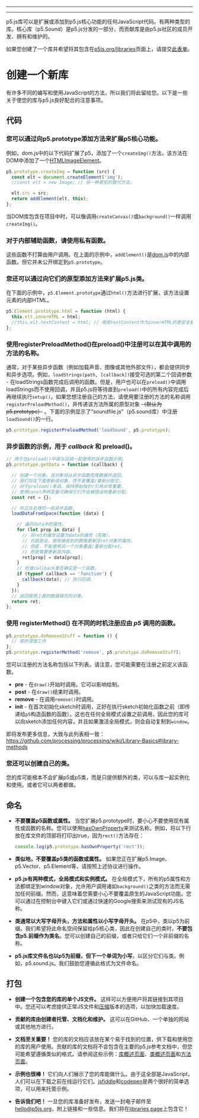 
---

---
p5.js库可以是扩展或添加到p5.js核心功能的任何JavaScript代码。有两种类型的库。核心库（p5.Sound）是p5.js分发的一部分，而贡献库是由p5.js社区的成员开发、拥有和维护的。

如果您创建了一个库并希望将其包含在[p5js.org/libraries](https://p5js.org/libraries)页面上，请提交[此表单](https://docs.google.com/forms/d/e/1FAIpQLSdWWb95cfvosaIFI7msA7XC5zOEVsNruaA5klN1jH95ESJVcw/viewform)。

# 创建一个新库

有许多不同的编写和使用JavaScript的方法，所以我们将此留给您。以下是一些关于使您的库与p5.js良好配合的注意事项。

## 代码

### 您可以通过向p5.prototype添加方法来扩展p5核心功能。
例如，dom.js中的以下代码扩展了p5，添加了一个`createImg()`方法，该方法在DOM中添加了一个[HTMLImageElement](https://developer.mozilla.org/en-US/docs/Web/API/HTMLImageElement)。

  ```js
  p5.prototype.createImg = function (src) {
    const elt = document.createElement('img');
    //const elt = new Image; // 另一种更短的替代方法。

    elt.src = src;
    return addElement(elt, this);
  };
  ```
  当DOM库包含在项目中时，可以像调用`createCanvas()`或`background()`一样调用`createImg()`。

### 对于内部辅助函数，请使用私有函数。
这些函数不打算由用户调用。在上面的示例中，`addElement()`是[dom.js](https://github.com/processing/p5.js/blob/main/src/dom/dom.js)中的内部函数。但它并未公开绑定到`p5.prototype`。

### 您还可以通过向它们的原型添加方法来扩展p5.js类。
在下面的示例中，`p5.Element.prototype`通过`html()`方法进行扩展，该方法设置元素的内部HTML。
  ```js
  p5.Element.prototype.html = function (html) {
    this.elt.innerHTML = html;
    //this.elt.textContent = html; // 使用textContent作为innerHTML的更安全替代方法。
  };
  ```
  
### 使用registerPreloadMethod()在preload()中注册可以在其中调用的方法的名称。

通常，对于某些异步函数（例如加载声音、图像或其他外部文件），都会提供同步和异步选项。例如，`loadStrings(path, [callback])`接受可选的第二个回调参数 - 在loadStrings函数完成后调用的函数。但是，用户也可以在`preload()`中调用loadStrings而不使用回调，并且p5.js将等待直到`preload()`中的所有内容完成后再继续执行`setup()`。如果您想注册自己的方法，请使用要注册的方法的名称调用`registerPreloadMethod()`，并传递该方法所属的原型对象 ~~（默认为p5.prototype）~~ 。下面的示例显示了“soundfile.js”（p5.sound库）中注册`loadSound()`的一行。

  ```js
  p5.prototype.registerPreloadMethod('loadSound', p5.prototype);
  ```

### 异步函数的示例，用于 _callback_ 和 **preload()**。
```js
// 用于在preload()中或与回调一起使用的异步函数示例。
p5.prototype.getData = function (callback) {

  // 创建一个对象，该对象将从异步函数克隆数据并返回。
  // 我们将在下面更新该对象，而不是覆盖/重新分配它。
  // 对于preload()来说，保持原始指针/引用非常重要。
  // 使用const声明变量可确保它们不会被错误地重新分配。
  const ret = {};

  // 你正在处理的一些异步函数。
  loadDataFromSpace(function (data) {

    // 遍历data中的属性。
    for (let prop in data) {
      // 将ret的属性设置为data的属性（克隆）。
      // 也就是说，使用接收到的数据更新空ret对象的属性。
      // 但是，不能使用另一个对象覆盖/重新分配ret。
      // 而是需要更新其内容。
      ret[prop] = data[prop];
    }
    // 检查callback是否确实是一个函数。
    if (typeof callback == 'function') {
      callback(data); // 执行回调。
    }
  });
  // 返回使用上面的数据填充的对象。
  return ret;
};
```
  
### 使用 **registerMethod()** 在不同的时机注册应由 _p5_ 调用的函数。

  ```js
  p5.prototype.doRemoveStuff = function () { 
    // 库的清理工作
  };
  p5.prototype.registerMethod('remove', p5.prototype.doRemoveStuff);
  ```
  
您可以注册的方法名称包括以下列表。请注意，您可能需要在注册之前定义该函数。

  * **pre** - 在`draw()`开始时调用。它可以影响绘制。
  * **post** - 在`draw()`结束时调用。
  * **remove** - 在调用`remove()`时调用。
  * **init** - 在首次初始化sketch时调用，正好在执行sketch初始化函数之前（即传递给`p5`构造函数的函数）。这也在任何全局模式设置之前调用，因此您的库可以向sketch添加任何内容，并且如果激活全局模式，则会自动复制到`window`。

即将发布更多信息，大致与此列表相一致：
https://github.com/processing/processing/wiki/Library-Basics#library-methods


### 您还可以创建自己的类。
您的库可能根本不会扩展p5或p5类，而是只提供额外的类，可以与库一起实例化和使用。或者它可以两者都做。

## 命名
* **不要覆盖p5函数或属性。** 当您扩展p5.prototype时，要小心不要使用现有属性或函数的名称。您可以使用[hasOwnProperty](https://developer.mozilla.org/en-US/docs/Web/JavaScript/Reference/Global_Objects/Object/hasOwnProperty)来测试名称。例如，将以下行放在库文件的顶部将打印出true，因为`rect()`方法存在：

  ```js
  console.log(p5.prototype.hasOwnProperty('rect'));
  ```

* **类似地，不要覆盖p5类的函数或属性。** 如果您正在扩展p5.Image、p5.Vector、p5.Element等，请按照上述协议进行操作。

* **p5.js有两种模式，全局模式和实例模式。** 在全局模式下，所有的p5属性和方法都绑定到window对象，允许用户调用诸如`background()`之类的方法而无需加任何前缀。然而，这意味着您需要小心不要覆盖原生的JavaScript功能。您可以通过在控制台中键入它们或通过快速的Google搜索来测试现有的JS名称。

* **类通常以大写字母开头，方法和属性以小写字母开头。** 在p5中，类以p5为前缀。我们希望将此命名空间保留给p5核心类，因此在创建自己的类时，**不要包含p5.前缀作为类名**。您可以创建自己的前缀，或者只给它们一个非前缀的名称。

* **p5.js库文件名也以p5为前缀，但下一个单词为小写**，以区分它们与类。例如，p5.sound.js。我们鼓励您遵循此格式为文件命名。


## 打包
* **创建一个包含您的库的单个JS文件。** 这样可以方便用户将其链接到其项目中。您还可以考虑提供正常JS文件和[压缩](http://jscompress.com/)版本的选项，以加快加载速度。

* **贡献的库由创建者托管、文档化和维护。** 这可以在GitHub、一个单独的网站或其他地方进行。

* **文档至关重要！** 您的库的文档应该放在某个易于找到的位置，供下载和使用您的库的用户使用。贡献的库的文档将不会包含在主要的p5.js参考文档中，但您可能希望遵循类似的格式。请参阅这些示例：[库概述页面](http://p5js.org/reference/#/libraries/p5.sound)、[类概述页面](http://p5js.org/reference/#/p5.Vector)和[方法页面](http://p5js.org/reference/#/p5/arc)。

* **示例也很棒！** 它们向人们展示了您的库能做什么。由于这全部是JavaScript，人们可以在下载之前在线运行它们。[jsfiddle](http://jsfiddle.net/)和[codepen](http://codepen.io)是两个很好的简单选项，可以用来托管示例。

* **告诉我们吧！** 一旦您的库准备好发布，发送一封电子邮件至[hello@p5js.org](mailto:hello@p5js.org)，附上链接和一些信息。我们将在[libraries page](http://p5js.org/libraries/)上包含它！

  